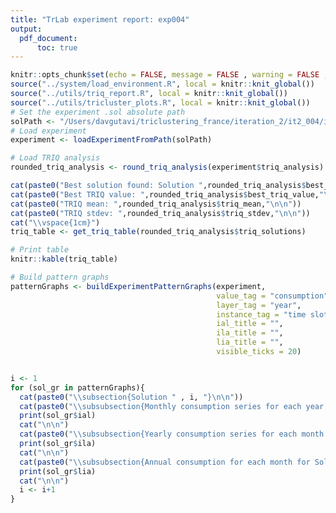 ```yaml
---
title: "TrLab experiment report: exp004"
output: 
  pdf_document:
      toc: true
---
```


\newpage

```r
knitr::opts_chunk$set(echo = FALSE, message = FALSE , warning = FALSE , results = "asis")
source("../system/load_environment.R", local = knitr::knit_global())
source("../utils/triq_report.R", local = knitr::knit_global())
source("../utils/tricluster_plots.R", local = knitr::knit_global())
# Set the experiment .sol absolute path
solPath <- "/Users/davgutavi/triclustering_france/iteration_2/it2_004/it2_004.sol"
# Load experiment
experiment <- loadExperimentFromPath(solPath)
```

\section{TRIQ analysis}
\Large

```r
# Load TRIQ analysis
rounded_triq_analysis <- round_triq_analysis(experiment$triq_analysis)

cat(paste0("Best solution found: Solution ",rounded_triq_analysis$best_tricluster_id,"\n\n"))
cat(paste0("Best TRIQ value: ",rounded_triq_analysis$best_triq_value,"\n\n"))
cat(paste0("TRIQ mean: ",rounded_triq_analysis$triq_mean,"\n\n"))
cat(paste0("TRIQ stdev: ",rounded_triq_analysis$triq_stdev,"\n\n"))
cat("\\vspace{1cm}")
triq_table <- get_triq_table(rounded_triq_analysis$triq_solutions)

# Print table
knitr::kable(triq_table)
```

\section{Graphical analysis}

```r

# Build pattern graphs
patternGraphs <- buildExperimentPatternGraphs(experiment,
                                              value_tag = "consumption",
                                              layer_tag = "year",
                                              instance_tag = "time slot",
                                              ial_title = "",
                                              ila_title = "",
                                              lia_title = "",
                                              visible_ticks = 20)


i <- 1
for (sol_gr in patternGraphs){
  cat(paste0("\\subsection{Solution " , i, "}\n\n"))
  cat(paste0("\\subsubsection{Monthly consumption series for each year for Solution ",i,"}\n\n"))
  print(sol_gr$ial)
  cat("\n\n")
  cat(paste0("\\subsubsection{Yearly consumption series for each month for Solution ",i,"}\n\n"))
  print(sol_gr$ila)
  cat("\n\n")
  cat(paste0("\\subsubsection{Annual consumption for each month for Solution ",i,"}\n\n"))
  print(sol_gr$lia)
  cat("\n\n")
  i <- i+1
}
```
